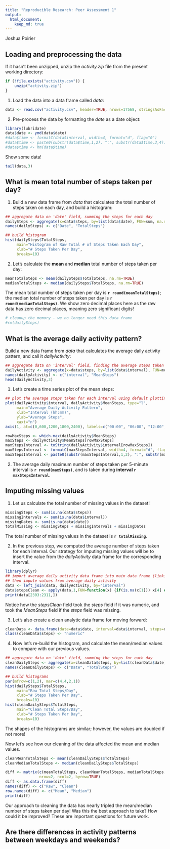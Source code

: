 ```yaml
---
title: "Reproducible Research: Peer Assessment 1"
output: 
  html_document:
    keep_md: true
---
```

Joshua Poirier

## Loading and preprocessing the data
If it hasn't been unzipped, unzip the *activity.zip* file from the present working directory:
```r
if (!file.exists("activity.csv")) {
    unzip("activity.zip")
}
```

1. Load the data into a data frame called *data*:
``` r
data <- read.csv("activity.csv", header=TRUE, nrows=17568, stringsAsFactors=FALSE)
```

2. Pre-process the data by formatting the *date* as a date object:
``` r
library(lubridate)
data$date <- ymd(data$date)
#data$time <- formatC(data$interval, width=4, format="d", flag="0")
#data$time <- paste0(substr(data$time,1,2), ":", substr(data$time,3,4))
#data$time <- hm(data$time)
```

Show some data!
``` r
tail(data,3)
```

## What is mean total number of steps taken per day?
1. Build a new data frame from *data* that calculates the total number of steps taken on each day, and build a histogram:
``` r
## aggregate data on 'date' field, summing the steps for each day
dailySteps <- aggregate(x=data$steps, by=list(data$date), FUN=sum, na.rm=TRUE)
names(dailySteps) <- c("Date", "TotalSteps")

## build histogram
hist(dailySteps$TotalSteps, 
     main="Histogram of Raw Total # of Steps Taken Each Day",
     xlab="# Steps Taken Per Day",
     breaks=10)
```

2. Let's calculate the **mean** and **median** total number of steps taken per day:
``` r
meanTotalSteps <- mean(dailySteps$TotalSteps, na.rm=TRUE)
medianTotalSteps <- median(dailySteps$TotalSteps, na.rm=TRUE)
```

The mean total number of steps taken per day is **`r round(meanTotalSteps)`**; the median total number of steps taken per day is **`r round(medianTotalSteps)`**.  We show zero decimal places here as the raw data has zero decimal places, meaning zero significant digits!

``` r
# cleanup the memory - we no longer need this data frame
#rm(dailySteps)
```

## What is the average daily activity pattern?
Build a new data frame from *data* that calculates the average daily activity pattern, and call it *dailyActivity*:
``` r
## aggregate data on 'interval' field, finding the average steps taken for each interval
dailyActivity <- aggregate(x=data$steps, by=list(data$interval), FUN=mean, na.rm=TRUE)
names(dailyActivity) <- c("interval", "MeanSteps")
head(dailyActivity,3)
```

1. Let's create a time series plot of the mean steps:
``` r
## plot the average steps taken for each interval using default plotting system
plot(dailyActivity$interval, dailyActivity$MeanSteps, type="l", 
     main="Average Daily Activity Pattern",
     xlab="Interval (hh:mm)",
     ylab="Average Steps",
     xaxt="n")
axis(1, at=c(0,600,1200,1800,2400), labels=c("00:00", "06:00", "12:00", "18:00", "24:00"))
```

``` r
rowMaxSteps <- which.max(dailyActivity$MeanSteps)
maxSteps <- dailyActivity$MeanSteps[rowMaxSteps]
maxStepsInterval <- toString(dailyActivity$interval[rowMaxSteps])
maxStepsInterval <- formatC(maxStepsInterval, width=4, format="d", flag="0")
maxStepsInterval <- paste0(substr(maxStepsInterval,1,2), ":", substr(maxStepsInterval,3,4))
```

2. The average daily maximum number of steps taken per 5-minute interval is **`r round(maxSteps)`**, and is taken during **interval `r maxStepsInterval`**.

## Imputing missing values
1. Let us calculate the total number of missing values in the dataset!
``` r
missingSteps <- sum(is.na(data$steps))
missingIntervals <- sum(is.na(data$interval))
missingDates <- sum(is.na(data$date))
totalMissing <- missingSteps + missingIntervals + missingDates
```

The total number of missing values in the dataset is **`r totalMissing`**.

2. In the previous step, we computed the average number of steps taken for each interval.  Our strategy for imputing missing values will be to insert the value from the *dailyActivity* data frame for the corresponding interval.  
``` r
library(dplyr)
## import average daily activity data frame into main data frame (linking on 'interval' field),
## then impute values from average daily activity
data <- left_join(data, dailyActivity, by="interval")
data$stepsClean <- apply(data,1,FUN=function(x) {if(is.na(x[1])) x[4] else x[1]})
print(data[2303:2311,])
```

Notice how the *stepsClean* field took the *steps* field if it was numeric, and took the *MeanSteps* field if the *steps* field was missing.  

3. Let's also create a clean analytic data frame for moving forward:
```r
cleanData <- data.frame(date=data$date, interval=data$interval, steps=data$stepsClean)
class(cleanData$steps) <- "numeric"
```

4. Now let's re-build the histogram, and calculate the mean/median values to compare with our previous values.
``` r
## aggregate data on 'date' field, summing the steps for each day
cleanDailySteps <- aggregate(x=cleanData$steps, by=list(cleanData$date), FUN=sum, na.rm=TRUE)
names(cleanDailySteps) <- c("Date", "TotalSteps")

## build histograms
par(mfrow=c(1,2), mar=c(4,4,2,1))
hist(dailySteps$TotalSteps, 
     main="Raw Total Steps/Day",
     xlab="# Steps Taken Per Day",
     breaks=10)
hist(cleanDailySteps$TotalSteps, 
     main="Clean Total Steps/Day",
     xlab="# Steps Taken Per Day",
     breaks=10)
```

The shapes of the histograms are similar; however, the values are doubled if not more!

Now let's see how our cleaning of the data affected the mean and median values.
``` r
cleanMeanTotalSteps <- mean(cleanDailySteps$TotalSteps)
cleanMedianTotalSteps <- median(cleanDailySteps$TotalSteps)

diff <- matrix(c(meanTotalSteps, cleanMeanTotalSteps, medianTotalSteps, cleanMedianTotalSteps), 
               nrow=2, ncol=2, byrow=TRUE)
diff <- as.data.frame(diff)
names(diff) <- c("Raw", "Clean")
row.names(diff) <- c("Mean", "Median")
print(diff)
```

Our approach to cleaning the data has nearly tripled the mean/median number of steps taken per day!  Was this the best approach to take?  How could it be improved?  These are important questions for future work.

## Are there differences in activity patterns between weekdays and weekends?
